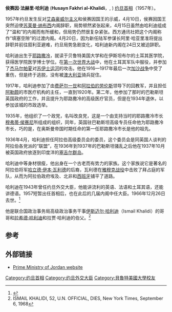 {{Infobox Prime Minister
| image =Husayn Al-Khalidi portrait.jpg
| name = 侯赛因·哈利迪
| order          = [[约旦首相|约旦首相]]
| monarch        = [[侯赛因·本·塔拉勒|侯赛因国王]]
| birth_date     = 1895年
| birth_place    = [[奥斯曼帝国|奥斯曼帝国]][[耶路撒冷|耶路撒冷]]
| death_date     = 1966年12月26日
| term_start     = 1957年4月15日
| term_end       = 1957年4月24日
| predecessor    = [[苏莱曼·纳布西|苏莱曼·纳布西]]
| successor      = [[易卜拉欣·哈希姆|易卜拉欣·哈希姆]]
| party          = 
| religion       = [[逊尼派|逊尼派]]
}}

'''侯赛因·法赫里·哈利迪''' ('''Husayn Fakhri al-Khalidi'''，{{lang-ar|حسين فخري الخالدي}}, {{bd|1895年||1966年|12月26日|}}) [[约旦首相|约旦首相]]（1957年）。

1957年约旦发生反对[[艾森豪威尔主义|艾森豪威尔主义]]和侯赛因国王的示威，4月10日，侯赛因国王突然迫使[[苏莱曼·纳布西|苏莱曼·纳布西]]内阁辞职，局势顿然紧张起来，4月15日虽然由哈利迪组成了“温和”的内阁而有所缓和，但局势仍然很复杂紧张。西方通讯社把这个内阁称作“填塞空隙”的过渡内阁。4月20日，因为新任陆军参谋长阿里·哈亚里准将提出辞职并前往叙利亚避难，约旦局势急剧变化，哈利迪新内阁在24日又被迫辞职。

哈利迪出生于[[耶路撒冷|耶路撒冷]]，就读于贝鲁特美国大学和在伊斯坦布尔的土耳其医学院，获得医学院医学博士学位。在[[第一次世界大战|第一次世界大战]]中，他在土耳其军队中服役，并参加了[[杰马尔帕夏|杰马尔帕夏]]对[[苏伊士运河|苏伊士运河]]的攻击。他在1916—1917年最后一次[[加沙战争|加沙战争]]中受了重伤，但是终于逃脱，没有被[[澳大利亚|澳大利亚]]骑兵捉住。

1917年，哈利迪参加了由[[费萨尔一世_(伊拉克)|费萨尔一世]]和[[阿拉伯的劳伦斯|阿拉伯的劳伦斯]]领导下的回教军，并且担任[[阿勒颇|阿勒颇]]的市医疗机构的主任，一直到1920年。第二年，他参加了那时的巴勒斯坦英国政府的工作，并且提升为耶路撒冷的高级医疗官员，但是在1934年退休，以参加该城的市政选举。

1935年，他组织了一个政党，名叫改良党，这是一个由支持当时的耶路撒冷市长[[穆弗蒂·侯赛尼|穆弗蒂·侯赛尼]]所组成的组织，同年，英国驻巴勒斯坦高级专员任命他为耶路撒冷市长，巧的是，在奥斯曼帝国时期任命的第一任耶路撒冷市长是他的祖先。

1936年4月，哈利迪担任阿拉伯高级委员会的委员，这个委员会是同英国人谈判的阿拉伯各党派的“联盟”，在1936年到1937年的巴勒斯坦骚乱之后他在1937年10月被英国政府放逐到印度洋的[[塞舌尔群岛|塞舌尔群岛]]。

哈利迪中等身材很瘦，他出身在一个古老而有势力的家族。这个家族说它是著名的阿拉伯将军[[哈立德·伊本·瓦利德|哈立德·伊本·瓦利德]]的后裔，瓦利德在[[雅穆克战役|雅穆克战役]]中击败了拜占庭的军队，从而为阿拉伯政府埃及、北非和[[西班牙|西班牙]]铺平了道路。

哈利迪在1943年曾任约旦外交大臣，他能讲流利的英语、法语和土耳其语，还能讲德语。1957短暂出任首相后，也在此后的几届内阁中任大臣。1966年12月26日去世。<ref>{{Cite web |url=http://www.jewishvirtuallibrary.org/jsource/biography/alkhalidi.html |title=Hussein Fakhri Al-Khalidi |accessdate=2014-04-17 |archive-date=2016-11-07 |archive-url=https://web.archive.org/web/20161107160817/http://www.jewishvirtuallibrary.org/jsource/biography/alkhalidi.html |dead-url=no }}</ref>

他是联合国政治事务局高级政治事务干事[[伊斯迈尔·哈利迪|伊斯迈尔·哈利迪]]（Ismail Khalidi）的哥哥和[[拉希德·哈利迪|拉希德·哈利迪]]和拉贾·哈利迪的伯父。<ref>ISMAIL KHALIDI, 52, U.N. OFFICIAL, DIES, New York Times, September 6, 1968</ref>

==参考==
{{reflist}}

==外部链接==
* [https://web.archive.org/web/20120105012220/http://www.pm.gov.jo/ Prime Ministry of Jordan website]
{{约旦首相}}
{{normdaten}}
{{DEFAULTSORT:Khalidi, Husayn}}
[[Category:约旦首相|Category:约旦首相]]
[[Category:约旦外交大臣|Category:约旦外交大臣]]
[[Category:貝魯特美國大學校友|Category:貝魯特美國大學校友]]